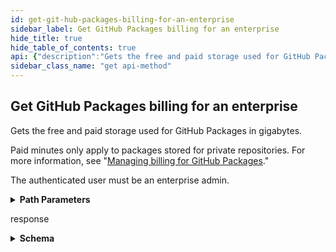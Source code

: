 ```yaml
---
id: get-git-hub-packages-billing-for-an-enterprise
sidebar_label: Get GitHub Packages billing for an enterprise
hide_title: true
hide_table_of_contents: true
api: {"description":"Gets the free and paid storage used for GitHub Packages in gigabytes.\n\nPaid minutes only apply to packages stored for private repositories. For more information, see \"[Managing billing for GitHub Packages](https://help.github.com/github/setting-up-and-managing-billing-and-payments-on-github/managing-billing-for-github-packages).\"\n\nThe authenticated user must be an enterprise admin.","externalDocs":{"description":"API method documentation","url":"https://docs.github.com/rest/reference/billing/#get-github-packages-billing-for-an-enterprise"},"operationId":"billing/get-github-packages-billing-ghe","parameters":[{"description":"The slug version of the enterprise name. You can also substitute this value with the enterprise id.","in":"path","name":"enterprise","required":true,"schema":{"type":"string"}}],"responses":{"200":{"content":{"application/json":{"examples":{"default":{"value":{"included_gigabytes_bandwidth":10,"total_gigabytes_bandwidth_used":50,"total_paid_gigabytes_bandwidth_used":40}}},"schema":{"properties":{"included_gigabytes_bandwidth":{"description":"Free storage space (GB) for GitHub Packages.","type":"integer"},"total_gigabytes_bandwidth_used":{"description":"Sum of the free and paid storage space (GB) for GitHuub Packages.","type":"integer"},"total_paid_gigabytes_bandwidth_used":{"description":"Total paid storage space (GB) for GitHuub Packages.","type":"integer"}},"required":["total_gigabytes_bandwidth_used","total_paid_gigabytes_bandwidth_used","included_gigabytes_bandwidth"],"type":"object"}}},"description":"response"}},"tags":["billing"],"x-github":{"category":"enterprise-admin","enabledForGitHubApps":false,"githubCloudOnly":true,"previews":[],"subcategory":"billing"},"method":"get","path":"/enterprises/{enterprise}/settings/billing/packages","servers":[{"url":"https://api.github.com"}],"info":{"contact":{"name":"Support","url":"https://support.github.com/contact"},"description":"GitHub's v3 REST API.","license":{"name":"MIT","url":"https://spdx.org/licenses/MIT"},"termsOfService":"https://docs.github.com/articles/github-terms-of-service","title":"GitHub v3 REST API","version":"1.1.4","x-apisguru-categories":["collaboration","developer_tools"],"x-logo":{"url":"https://twitter.com/github/profile_image?size=original"},"x-origin":[{"format":"openapi","url":"https://raw.githubusercontent.com/github/rest-api-description/main/descriptions/api.github.com/api.github.com.json","version":"3.0"}],"x-providerName":"github.com"},"postman":{"name":"Get GitHub Packages billing for an enterprise","description":{"content":"Gets the free and paid storage used for GitHub Packages in gigabytes.\n\nPaid minutes only apply to packages stored for private repositories. For more information, see \"[Managing billing for GitHub Packages](https://help.github.com/github/setting-up-and-managing-billing-and-payments-on-github/managing-billing-for-github-packages).\"\n\nThe authenticated user must be an enterprise admin.","type":"text/plain"},"url":{"path":["enterprises",":enterprise","settings","billing","packages"],"host":["{{baseUrl}}"],"query":[],"variable":[{"disabled":false,"description":{"content":"(Required) The slug version of the enterprise name. You can also substitute this value with the enterprise id.","type":"text/plain"},"type":"any","value":"","key":"enterprise"}]},"header":[{"key":"Accept","value":"application/json"}],"method":"GET"}}
sidebar_class_name: "get api-method"
---
```



## Get GitHub Packages billing for an enterprise



Gets the free and paid storage used for GitHub Packages in gigabytes.

Paid minutes only apply to packages stored for private repositories. For more information, see &quot;[Managing billing for GitHub Packages](https://help.github.com/github/setting-up-and-managing-billing-and-payments-on-github/managing-billing-for-github-packages).&quot;

The authenticated user must be an enterprise admin.

<details style={{"marginBottom":"1rem"}}><summary style={{}}><strong>Path Parameters</strong></summary><div><ul><ParamsItem className={"paramsItem"} param={{"description":"The slug version of the enterprise name. You can also substitute this value with the enterprise id.","in":"path","name":"enterprise","required":true,"schema":{"type":"string"}}}></ParamsItem></ul></div></details><div><ApiTabs><TabItem label={"200"} value={"200"}><div>

response

</div><div><details style={{}}><summary style={{"textAlign":"left"}}><strong>Schema</strong></summary><div style={{"textAlign":"left","marginLeft":"1rem"}}></div><ul style={{"marginLeft":"1rem"}}><SchemaItem collapsible={false} name={"included_gigabytes_bandwidth"} required={true} schemaDescription={"Free storage space (GB) for GitHub Packages."} schemaName={"integer"} qualifierMessage={undefined}></SchemaItem><SchemaItem collapsible={false} name={"total_gigabytes_bandwidth_used"} required={true} schemaDescription={"Sum of the free and paid storage space (GB) for GitHuub Packages."} schemaName={"integer"} qualifierMessage={undefined}></SchemaItem><SchemaItem collapsible={false} name={"total_paid_gigabytes_bandwidth_used"} required={true} schemaDescription={"Total paid storage space (GB) for GitHuub Packages."} schemaName={"integer"} qualifierMessage={undefined}></SchemaItem></ul></details></div></TabItem></ApiTabs></div>
      